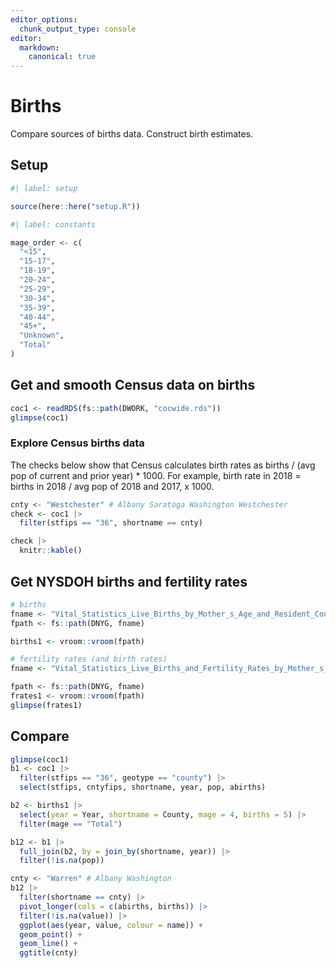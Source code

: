 ```yaml
---
editor_options: 
  chunk_output_type: console
editor:
  markdown:
    canonical: true  
---
```


# Births

Compare sources of births data.
Construct birth estimates.

## Setup
```r
#| label: setup

source(here::here("setup.R"))
```


```r
#| label: constants

mage_order <- c(
  "<15",
  "15-17",
  "18-19",
  "20-24",
  "25-29",
  "30-34",
  "35-39",
  "40-44",
  "45+",
  "Unknown",
  "Total"
)

```

## Get and smooth Census data on births

```r

coc1 <- readRDS(fs::path(DWORK, "cocwide.rds"))
glimpse(coc1)


```

### Explore Census births data

The checks below show that Census calculates birth rates as births / (avg pop of current and prior year) * 1000.
For example, birth rate in 2018 = births in 2018 / avg pop of 2018 and 2017, x 1000.

```r
cnty <- "Westchester" # Albany Saratoga Washington Westchester
check <- coc1 |>
  filter(stfips == "36", shortname == cnty)

check |>
  knitr::kable()

```


## Get NYSDOH births and fertility rates

```r

# births
fname <- "Vital_Statistics_Live_Births_by_Mother_s_Age_and_Resident_County__Beginning_2008_20250616.csv"
fpath <- fs::path(DNYG, fname)

births1 <- vroom::vroom(fpath)

```

```r

# fertility rates (and birth rates)
fname <- "Vital_Statistics_Live_Births_and_Fertility_Rates_by_Mother_s_Age_and_County__Beginning_2008_20250616.csv"

fpath <- fs::path(DNYG, fname)
frates1 <- vroom::vroom(fpath)
glimpse(frates1)

```

## Compare

```r

glimpse(coc1)
b1 <- coc1 |>
  filter(stfips == "36", geotype == "county") |>
  select(stfips, cntyfips, shortname, year, pop, abirths)

b2 <- births1 |>
  select(year = Year, shortname = County, mage = 4, births = 5) |>
  filter(mage == "Total")

b12 <- b1 |>
  full_join(b2, by = join_by(shortname, year)) |>
  filter(!is.na(pop))

cnty <- "Warren" # Albany Washington
b12 |>
  filter(shortname == cnty) |>
  pivot_longer(cols = c(abirths, births)) |>
  filter(!is.na(value)) |>
  ggplot(aes(year, value, colour = name)) +
  geom_point() +
  geom_line() +
  ggtitle(cnty)

```
